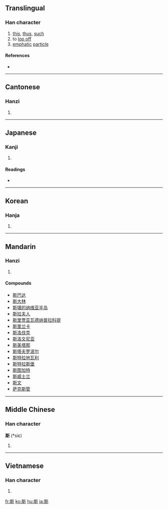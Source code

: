 ==Translingual==

===Han character===
{{Han char|rn=69|rad=斤|as=08|sn=12|four=4282<sub>1</sub>|canj=廿金竹一中 (TCHML)}}

# [[this]], [[thus]], [[such]]
# to [[lop off]]
# [[emphatic]] [[particle]]

====References====
* {{Han ref|kx=0480.040|dkj=13563|dj=0839.040|hdz=32025.060|uh=65AF|ud=26031|bh=B4B5|bd=46261}}

----

==Cantonese==

===Hanzi===
{{yue-hanzi|jyut=|y=si1}}

# {{defn|Cantonese|sort=斤08}}

----

==Japanese==

===Kanji===
{{ja-kanji|grade=|rs=斤08}}

# {{defn|Japanese}}

====Readings====
* {{ja-readings|on=[[し]] (shi)|kun=[[この]] (kono), [[これ]] (kore), [[かく]] (kaku)}}

----

==Korean==

===Hanja===
{{ko-hanja|hangeul=사|eumhun=|rv=sa|mr=sa|y=sa}}

# {{defn|Korean|sort=斤08}}

----

==Mandarin==

===Hanzi===
{{cmn-hanzi|pin=[[sī]] ([[si1]])|wg=ssu<sup>1</sup>}}

# {{defn|Mandarin|sort=斤08}}

====Compounds====
* [[斯巴达]]
* [[斯大林]]
* [[斯堪的纳维亚半岛]]
* [[斯拉夫人]]
* [[斯里贾亚瓦德纳普拉科提]]
* [[斯里兰卡]]
* [[斯洛伐克]]
* [[斯洛文尼亚]]
* [[斯美塔那]]
* [[斯塔夫罗波尔]]
* [[斯特拉地瓦利]]
* [[斯特拉斯堡]]
* [[斯图加特]]
* [[斯威士兰]]
* [[斯文]]
* [[萨克斯管]]

----

==Middle Chinese==

===Han character===
'''斯''' (*siɛ)<!--note: asterisk indicates that this character appears more than four times in the Tang Dynasty corpus of literature-->

# {{defn|Middle Chinese}}

----

==Vietnamese==

===Han character===
{{vi-hantu|[[tư]]|rs=斤08}}

# {{defn|Vietnamese|sort=斤08}}

[[fr:斯]]
[[ko:斯]]
[[hu:斯]]
[[ja:斯]]